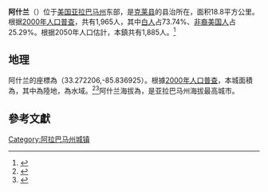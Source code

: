 {{Infobox settlement
|official_name            = 阿什兰<br>Ashland
|settlement_type          = [[鎮|鎮]]<ref>{{Cite web |url=http://www.census.gov/popest/geographic/boundary_changes/index.html |title=U.S.Census change list |access-date=2013-08-12 |archive-url=https://web.archive.org/web/20100806133317/http://www.census.gov/popest/geographic/boundary_changes/index.html |archive-date=2010-08-06 |dead-url=yes }}</ref>
|image_skyline            = Ashland Alabama.JPG
|imagesize                =
|image_caption            = 黃昏時的阿什兰1號街
|image_seal               =
|image_map                = Clay_County_Alabama_Incorporated_and_Unincorporated_areas_Ashland_Highlighted.svg
|mapsize                  = 250px
|map_caption              = 阿什兰在亚拉巴马州中的位置
|image_map1               =
|mapsize1                 =
|map_caption1             =
<!-- established --------------->
| established_title       = 建立
| established_date        = 1867年
| established_title1      = 成立市政機關
| established_date1       = 1871年
| established_title2      = <!-- Incorporated (city) -->
| established_date2       =
| established_title3      =
| established_date3       =
| extinct_title           =
| extinct_date            =
| founder                 =
| named_for               = Henry Clay's estate
|coordinates_region       = US-AL
|subdivision_type         = [[世界地理索引|國家]]
|subdivision_name         = [[美國|美國]]
|subdivision_type1        = [[美國州份|州]]
|subdivision_name1        = [[亚拉巴马州|亚拉巴马州]]
|subdivision_type2        = [[縣_(美國)|縣]]
|subdivision_name2        = [[克莱县_(亚拉巴马州)|克莱县]]
|government_type          = 市長議會制
|leader_title             = 市長
|leader_name              = 拉里·J·費迪拿
|area_magnitude           =
|area_total_km2           = 18.8
|area_total_sq_mi         = 7.2
|area_land_km2            = 18.7
|area_land_sq_mi          = 7.2
|area_water_km2           = 0.1
|area_water_sq_mi         = 0
|elevation_ft             = 1119
|elevation_m              = 341
|population_as_of         =2007年
|population_footnotes     =
<ref name="2007popest">{{cite web |url=http://www.census.gov/popest/cities/tables/SUB-EST2007-04-01.csv |title=Annual Estimates of the Population for Incorporated Places in Alabama |publisher=[[United_States_Census_Bureau|United States Census Bureau]] |date=July 10, 2008 |accessdate=July 14, 2008 |archiveurl=https://web.archive.org/web/20080801234706/http://www.census.gov/popest/cities/tables/SUB-EST2007-04-01.csv |archivedate=2008-08-01 |deadurl=yes }}</ref>
|population_total         =1873
|population_metro         =
|population_density_km2   = 104.5
|population_density_sq_mi = 272.9
|timezone                 = [[北美中部時區|北美中部時區]]
|utc_offset               = -6
|latd = 33 |latm = 16 |lats = 19 |latNS = N
|longd = 85 |longm = 50 |longs = 12 |longEW = W
|timezone_DST             = 北美中部時區
|utc_offset_DST           = -5
|postal_code_type         = [[美國郵政編碼|ZIP代碼]]
|postal_code              = 36251
|area_code                = 256
|blank_name               = [[聯邦信息處理標準|FIPS代碼]]
|blank_info               = 01-02860
|blank1_name              = [[地名信息系統|GNIS代碼]]
|blank1_info              = 0159091
|footnotes                =
|website                  = http://www.cityofashland.net/
}}

{{Otheruses|阿什兰|subject=[[美国|美国]][[亚拉巴马州|亚拉巴马州]]的城市|other=同名或類似名的其它條目描述}}
'''阿什兰'''（{{lang-en|Ashland}}）位于[[美国|美国]][[亚拉巴马州|亚拉巴马州]]东部，是[[克莱县_(亚拉巴马州)|克莱县]]的县治所在{{GR|6}}，面积18.8平方公里。根据[[美国2000年人口普查|2000年人口普查]]，共有1,965人，其中[[白人|白人]]占73.74%、[[非裔美国人|非裔美国人]]占25.29%。{{GR|2}}根据2050年人口估計，本鎮共有1,885人。<ref>{{Cite web |title=Population Estiames- Alabama |publisher=United States Census Bureau |url=http://www.census.gov/popest/cities/files/SUB-EST2005-all.csv |format=CSV |accessdate=January 20, 2010 |archiveurl=https://web.archive.org/web/20100210200305/http://www.census.gov/popest/cities/files/SUB-EST2005-all.csv |archivedate=2010-02-10 |deadurl=yes }}</ref>

==地理==
阿什兰的座標為{{Coord|33|16|20|N|85|50|13|W|type:city}}（33.272206,-85.836925）。{{GR|1}}根據[[美國2000年人口普查|2000年人口普查]]，本城面積為{{convert|7.3|sqmi|sqkm|2}}，其中{{convert|7.2|sqmi|sqkm|2}}為陸地，{{convert|0.04|sqmi|sqkm|2}}為水域。<ref name ="Gazetteer files">{{cite web|title=US Gazetteer files 2010|url=http://www.census.gov/geo/www/gazetteer/files/Gaz_places_national.txt|publisher=[[United_States_Census_Bureau|United States Census Bureau]]|accessdate=2013-01-25|archive-url=https://www.webcitation.org/699nOulzi?url=http://www.census.gov/geo/www/gazetteer/files/Gaz_places_national.txt|archive-date=2012-07-14|dead-url=yes}}</ref><ref name=2000censusarea>{{Cite web | title = Geographic Comparison Table | work = American Fast Facts | publisher = United States Census Bureau | url = http://factfinder.census.gov/servlet/GCTTable?_bm=y&-geo_id=04000US01&-_box_head_nbr=GCT-PH1&-ds_name=DEC_2000_SF1_U&-redoLog=false&-mt_name=DEC_2000_SF1_U_GCTPH1_US9&-format=ST-7 accessdate =13 January 2010 | access-date = 2013-08-12 | archive-url = https://archive.today/20200212033847/http://factfinder.census.gov/servlet/GCTTable?_bm=y&-geo_id=04000US01&-_box_head_nbr=GCT-PH1&-ds_name=DEC_2000_SF1_U&-redoLog=false&-mt_name=DEC_2000_SF1_U_GCTPH1_US9&-format=ST-7 | archive-date = 2020-02-12 | dead-url = yes }}</ref>阿什兰海拔為{{convert|1130|ft|m}}，是亚拉巴马州海拔最高城市。{{GR|3}}

==參考文獻==
{{reflist|2}}

{{克萊縣 (阿拉巴馬州)}}

[[Category:阿拉巴马州城镇|Category:阿拉巴马州城镇]]